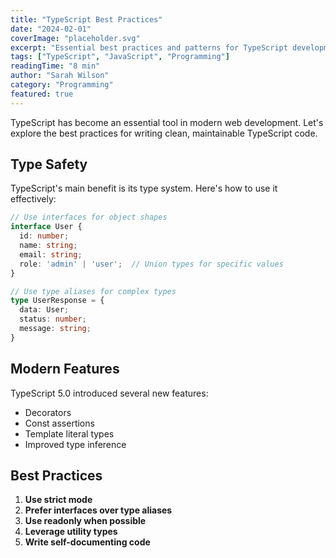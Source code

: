 ```yaml
---
title: "TypeScript Best Practices"
date: "2024-02-01"
coverImage: "placeholder.svg"
excerpt: "Essential best practices and patterns for TypeScript development."
tags: ["TypeScript", "JavaScript", "Programming"]
readingTime: "8 min"
author: "Sarah Wilson"
category: "Programming"
featured: true
---
```


TypeScript has become an essential tool in modern web development. Let's explore the best practices for writing clean, maintainable TypeScript code.

## Type Safety

TypeScript's main benefit is its type system. Here's how to use it effectively:

```ts
// Use interfaces for object shapes
interface User {
  id: number;
  name: string;
  email: string;
  role: 'admin' | 'user';  // Union types for specific values
}

// Use type aliases for complex types
type UserResponse = {
  data: User;
  status: number;
  message: string;
}
```

## Modern Features

TypeScript 5.0 introduced several new features:

- Decorators
- Const assertions
- Template literal types
- Improved type inference

## Best Practices

1. **Use strict mode**
2. **Prefer interfaces over type aliases**
3. **Use readonly when possible**
4. **Leverage utility types**
5. **Write self-documenting code** 